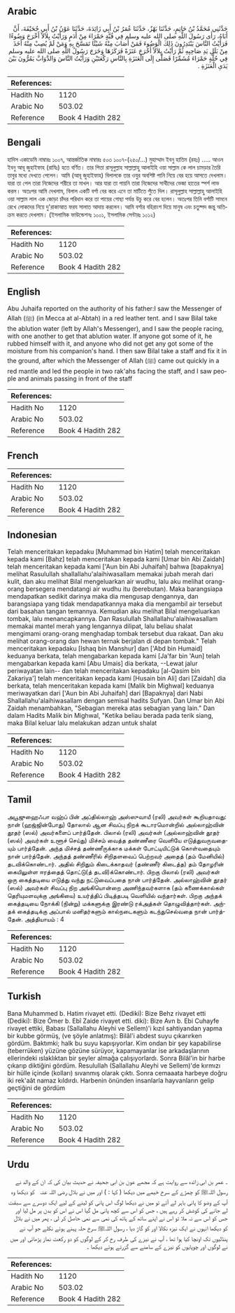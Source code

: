 ## Arabic


<div dir="rtl" lang="ar" style={{fontSize:'larger',backgroundColor:'#f8f9fa',padding:20}}>
حَدَّثَنِي مُحَمَّدُ بْنُ حَاتِمٍ، حَدَّثَنَا بَهْزٌ، حَدَّثَنَا عُمَرُ بْنُ أَبِي زَائِدَةَ، حَدَّثَنَا عَوْنُ بْنُ أَبِي جُحَيْفَةَ، أَنَّ أَبَاهُ، رَأَى رَسُولَ اللَّهِ صلى الله عليه وسلم فِي قُبَّةٍ حَمْرَاءَ مِنْ أَدَمٍ وَرَأَيْتُ بِلاَلاً أَخْرَجَ وَضُوءًا فَرَأَيْتُ النَّاسَ يَبْتَدِرُونَ ذَلِكَ الْوَضُوءَ فَمَنْ أَصَابَ مِنْهُ شَيْئًا تَمَسَّحَ بِهِ وَمَنْ لَمْ يُصِبْ مِنْهُ أَخَذَ مِنْ بَلَلِ يَدِ صَاحِبِهِ ثُمَّ رَأَيْتُ بِلاَلاً أَخْرَجَ عَنَزَةً فَرَكَزَهَا وَخَرَجَ رَسُولُ اللَّهِ صلى الله عليه وسلم فِي حُلَّةٍ حَمْرَاءَ مُشَمِّرًا فَصَلَّى إِلَى الْعَنَزَةِ بِالنَّاسِ رَكْعَتَيْنِ وَرَأَيْتُ النَّاسَ وَالدَّوَابَّ يَمُرُّونَ بَيْنَ يَدَىِ الْعَنَزَةِ ‏.‏
</div>
<div style={{backgroundColor:'#f8f9fa',padding:20, marginBottom: 10}}><table> <thead> <tr> <th>References:</th> <th></th> </tr> </thead> <tbody><tr><td>Hadith No</td><td>1120</td></tr><tr><td>Arabic No</td><td>503.02</td></tr><tr><td>Reference</td><td>Book 4 Hadith 282</td></tr></tbody></table></div>

## Bengali


<div dir="ltr" lang="bn" style={{fontSize:'larger',backgroundColor:'#f8f9fa',padding:20}}>
হাদিস একাডেমি নাম্বারঃ ১০০৭, আন্তর্জাতিক নাম্বারঃ ৫০৩ ১০০৭-(২৫০/...) মুহাম্মাদ ইবনু হাতিম (রহঃ) ..... আওন ইবনু আবূ জুহাইফাহ (রাযিঃ) হতে বর্ণিত। তার পিতা রাসূলুল্লাহ সাল্লাল্লাহু আলাইহি ওয়া সাল্লাম কে লাল চামড়ার তৈরি তাবুর মধ্যে দেখতে পেলেন। আমি (আবূ জুহাইফাহ) বিলালকে তার ওযুর অবশিষ্ট পানি নিয়ে বের হয়ে আসতে দেখলাম। যারা তা পেল তারা নিজেদের শরীরে তা মাখল। আর যারা তা পায়নি তারা নিজেদের সাথীদের ভেজা হাতের স্পর্শ লাভ করল। অতঃপর আমি দেখলাম, বিলাল একটি বর্শা বের করে এনে তা মাটিতে পুঁতে দিল। রাসূলুল্লাহ সাল্লাল্লাহু আলাইহি ওয়া সাল্লাম লাল এক জোড়া চাঁদর পরিধান করে তা পায়ের গোছা পর্যন্ত উচু করে বের হলেন। অতঃপর তিনি বর্শাটি সামনে রেখে লোকদের নিয়ে দু'রাকাআত ফরয সালাত আদায় করলেন। আমি বর্শার বহিরাংশ দিয়ে মানুষ এবং চতুষ্পদ জন্তু অতিক্রম করতে দেখলাম। (ইসলামিক ফাউন্ডেশনঃ ১০০১, ইসলামিক সেন্টারঃ ১০১২)
</div>
<div style={{backgroundColor:'#f8f9fa',padding:20, marginBottom: 10}}><table> <thead> <tr> <th>References:</th> <th></th> </tr> </thead> <tbody><tr><td>Hadith No</td><td>1120</td></tr><tr><td>Arabic No</td><td>503.02</td></tr><tr><td>Reference</td><td>Book 4 Hadith 282</td></tr></tbody></table></div>

## English


<div dir="ltr" lang="en" style={{fontSize:'larger',backgroundColor:'#f8f9fa',padding:20}}>
Abu Juhaifa reported on the authority of his father:I saw the Messenger of Allah (ﷺ) (in Mecca at al-Abtah) in a red leather tent. and I saw Bilal take the ablution water (left by Allah's Messenger), and I saw the people racing, with one another to get that ablution water. If anyone got some of it, he rubbed himself with it, and anyone who did not get any got some of the moisture from his companion's hand. I then saw Bilal take a staff and fix it in the ground, after which the Messenger of Allah (ﷺ) came out quickly in a red mantle and led the people in two rak'ahs facing the staff, and I saw people and animals passing in front of the staff
</div>
<div style={{backgroundColor:'#f8f9fa',padding:20, marginBottom: 10}}><table> <thead> <tr> <th>References:</th> <th></th> </tr> </thead> <tbody><tr><td>Hadith No</td><td>1120</td></tr><tr><td>Arabic No</td><td>503.02</td></tr><tr><td>Reference</td><td>Book 4 Hadith 282</td></tr></tbody></table></div>

## French


<div dir="ltr" lang="fr" style={{fontSize:'larger',backgroundColor:'#f8f9fa',padding:20}}>

</div>
<div style={{backgroundColor:'#f8f9fa',padding:20, marginBottom: 10}}><table> <thead> <tr> <th>References:</th> <th></th> </tr> </thead> <tbody><tr><td>Hadith No</td><td>1120</td></tr><tr><td>Arabic No</td><td>503.02</td></tr><tr><td>Reference</td><td>Book 4 Hadith 282</td></tr></tbody></table></div>

## Indonesian


<div dir="ltr" lang="id" style={{fontSize:'larger',backgroundColor:'#f8f9fa',padding:20}}>
Telah menceritakan kepadaku [Muhammad bin Hatim] telah menceritakan kepada kami [Bahz] telah menceritakan kepada kami [Umar bin Abi Zaidah] telah menceritakan kepada kami ['Aun bin Abi Juhaifah] bahwa [bapaknya] melihat Rasulullah shallallahu'alaihiwasallam memakai jubah merah dari kulit, dan aku melihat Bilal mengeluarkan air wudhu, lalu aku melihat orang-orang bersegera mendatangi air wudhu itu (berebutan). Maka barangsiapa mendapatkan sedikit darinya maka dia mengusap dengannya, dan barangsiapa yang tidak mendapatkannya maka dia mengambil air tersebut dari basahan tangan temannya. Kemudian aku melihat Bilal mengeluarkan tombak, lalu menancapkannya. Dan Rasulullah Shallallahu'alaihiwasallam memakai mantel merah yang lengannya dilipat, lalu beliau shalat mengimami orang-orang menghadap tombak tersebut dua rakaat. Dan aku melihat orang-orang dan hewan ternak berjalan di depan tombak." Telah menceritakan kepadaku [Ishaq bin Manshur] dan ['Abd bin Humaid] keduanya berkata, telah mengabarkan kepada kami [Ja'far bin 'Aun] telah mengabarkan kepada kami [Abu Umais] dia berkata, --Lewat jalur periwayatan lain-- dan telah menceritakan kepadaku [al-Qasim bin Zakariya'] telah menceritakan kepada kami [Husain bin Ali] dari [Zaidah] dia berkata, telah menceritakan kepada kami [Malik bin Mighwal] keduanya meriwayatkan dari ['Aun bin Abi Juhaifah] dari [Bapaknya] dari Nabi Shallallahu'alaihiwasallam dengan semisal hadits Sufyan. Dan Umar bin Abi Zaidah menambahkan, "Sebagian mereka atas sebagian yang lain." Dan dalam Hadits Malik bin Mighwal, "Ketika beliau berada pada terik siang, maka Bilal keluar lalu melakukan adzan untuk shalat
</div>
<div style={{backgroundColor:'#f8f9fa',padding:20, marginBottom: 10}}><table> <thead> <tr> <th>References:</th> <th></th> </tr> </thead> <tbody><tr><td>Hadith No</td><td>1120</td></tr><tr><td>Arabic No</td><td>503.02</td></tr><tr><td>Reference</td><td>Book 4 Hadith 282</td></tr></tbody></table></div>

## Tamil


<div dir="ltr" lang="ta" style={{fontSize:'larger',backgroundColor:'#f8f9fa',padding:20}}>
அபூஜுஹைஃபா வஹ்ப் பின் அப்தில்லாஹ் அஸ்ஸுவாயீ (ரலி) அவர்கள் கூறியதாவது: நான் (ஹஜ்ஜின்போது) தோலால் ஆன சிவப்பு நிறக் கூடாரமொன்றில் அல்லாஹ்வின் தூதர் (ஸல்) அவர்களைப் பார்த்தேன். பிலால் (ரலி) அவர்கள் (அல்லாஹ்வின் தூதர் (ஸல்) அவர்கள் உளூச் செய்து) மிச்சம் வைத்த தண்ணீரை வெளியே எடுத்துவருவதையும் பார்த்தேன். அந்த மிச்சத் தண்ணீருக்காக மக்கள் போட்டியிட்டுக் கொள்வதையும் நான் பார்த்தேன். அந்தத் தண்ணீரில் சிறிதளவைப் பெற்றவர் அதைத் (தம் மேனியில்) தடவிக்கொண்டார். அதில் சிறிதும் கிடைக்காதவர் (தண்ணீர் கிடைத்த) தம் தோழரின் கையிலுள்ள ஈரத்தைத் தொட்டு(த் தடவி)க்கொண்டார். பிறகு பிலால் (ரலி) அவர்கள் ஒரு கைத்தடியை எடுத்து வந்து நட்டுவைப்பதை நான் பார்த்தேன். அல்லாஹ்வின் தூதர் (ஸல்) அவர்கள் சிவப்பு நிற அங்கியொன்றை அணிந்தவர்களாக (தம் கணைக்கால்கள் தெரியுமளவுக்கு அங்கியை) உயர்த்திப் பிடித்தபடி வெளியில் வந்தார்கள். பிறகு அந்தக் கைத்தடியை நோக்கி (நின்று) மக்களுக்கு இரண்டு ரக்அத்கள் தொழுவித்தார்கள். அந்தக் கைத்தடிக்கு அப்பால் மனிதர்களும் கால்நடைகளும் கடந்துசெல்வதை நான் பார்த்தேன். அத்தியாயம் : 4
</div>
<div style={{backgroundColor:'#f8f9fa',padding:20, marginBottom: 10}}><table> <thead> <tr> <th>References:</th> <th></th> </tr> </thead> <tbody><tr><td>Hadith No</td><td>1120</td></tr><tr><td>Arabic No</td><td>503.02</td></tr><tr><td>Reference</td><td>Book 4 Hadith 282</td></tr></tbody></table></div>

## Turkish


<div dir="ltr" lang="tr" style={{fontSize:'larger',backgroundColor:'#f8f9fa',padding:20}}>
Bana Muhammed b. Hatim rivayet etti. (Dediki): Bize Behz rivayet etti (Dediki): Bize Ömer b. Ebî Zaide rivayet etti. diki): Bize Avn b. Ebi Cuhayfe rivayet ettiki, Babası (Sallallahu Aleyhi ve Sellem)'i kızıl sahtiyandan yapma bir kubbe görmüş, (ve şöyle anlatmış): Bilâl'i abdest suyu çıkarırken gördüm. Baktımki; halk bu suyu kapışıyorlar. Kim ondan bir şey kapabilirse (teberrüken) yüzüne gözüne sürüyor, kapamayanlar ise arkadaşlarının ellerindeki ıslaklıktan bir şeyler almağa çalışıyorlardı. Sonra Bilâl'in bir harbe çıkarıp diktiğini gördüm. Resulullah (Sallallahu Aleyhi ve Sellem)'de kırmızı bir hülle içinde (kolları) sıvanmış olarak çıktı. Sonra cemaaata harbeye doğru iki rek'aât namaz kıldırdı. Harbenin önünden insanlarla hayvanların gelip geçtiğini de gördüm
</div>
<div style={{backgroundColor:'#f8f9fa',padding:20, marginBottom: 10}}><table> <thead> <tr> <th>References:</th> <th></th> </tr> </thead> <tbody><tr><td>Hadith No</td><td>1120</td></tr><tr><td>Arabic No</td><td>503.02</td></tr><tr><td>Reference</td><td>Book 4 Hadith 282</td></tr></tbody></table></div>

## Urdu


<div dir="rtl" lang="ur" style={{fontSize:'larger',backgroundColor:'#f8f9fa',padding:20}}>
۔ عمر بن ابی زائدہ سے روایت ہے کہ مجھے عون بن ابی جحیفہ نے حدیث بیان کی کہ ان کے والد نے رسول اللہﷺ کو چمڑے کے سرخ خیمے میں دیکھا ( کہا : ) اور میں نے بلال ‌رضی ‌اللہ ‌عنہ ‌ ‌ کو دیکھا وہ آپ کے وضو کا پانی باہر لے آئے تو میں نے دیکھا لوگ اس پانی کو لینے کے لیے ایک دوسرے سے سبقت لے جانے کی کوشش کر رہے ہیں ، جس کو اس سے کچھ پانی مل گیا اس نے اس کو بدن پر مل لیا اور جس کو اس سے نہ ملا تو اس نے اپنے ساتھ کے ہاتھ کی نمی سے نمی حاصل کر لی ، پھر میں نے بلال کو دیکھا انہوں نے ایک نیزہ نکالا اور کو گاڑ دیا ، رسول اللہﷺ سرخ حلہ پہنے ہوئے نکلے جو آپ نے پنڈلیوں تک اونچا کیا ہوا تھا ، آپ نے نیزے کی طرف رخ کر کے لوگوں کو دو رکعت نماز پڑھائی اور میں نے لوگوں اور چوپایوں کو نیزے کے سامنے سے گزرتے ہوئے دیکھا ۔
</div>
<div style={{backgroundColor:'#f8f9fa',padding:20, marginBottom: 10}}><table> <thead> <tr> <th>References:</th> <th></th> </tr> </thead> <tbody><tr><td>Hadith No</td><td>1120</td></tr><tr><td>Arabic No</td><td>503.02</td></tr><tr><td>Reference</td><td>Book 4 Hadith 282</td></tr></tbody></table></div>
